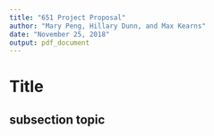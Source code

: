 ```yaml
---
title: "651 Project Proposal"
author: "Mary Peng, Hillary Dunn, and Max Kearns"
date: "November 25, 2018"
output: pdf_document
---
```


# Title 

## subsection topic